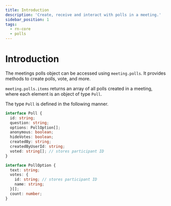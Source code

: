 ```yaml
---
title: Introduction
description: 'Create, receive and interact with polls in a meeting.'
sidebar_position: 1
tags:
  - rn-core
  - polls
---
```


# Introduction

The meetings polls object can be accessed using `meeting.polls`. It provides
methods to create polls, vote, and more.

`meeting.polls.items` returns an array of all polls created in a meeting, where
each element is an object of type `Poll`.

The type `Poll` is defined in the following manner.

```ts
interface Poll {
  id: string;
  question: string;
  options: PollOption[];
  anonymous: boolean;
  hideVotes: boolean;
  createdBy: string;
  createdByUserId: string;
  voted: string[]; // stores participant ID
}

interface PollOption {
  text: string;
  votes: {
    id: string; // stores participant ID
    name: string;
  }[];
  count: number;
}
```

<head>
  <title>React Native Core Introduction</title>
</head>
